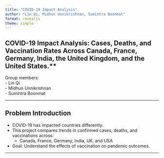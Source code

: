 ```yaml
---
title: "COVID-19 Impact Analysis"
author: "Lin Qi, Midhun Unnikrishnan, Sumintra Boonmat"
format: revealjs
theme: simple
---
```


## COVID-19 Impact Analysis: Cases, Deaths, and Vaccination Rates Across Canada, France, Germany, India, the United Kingdom, and the United States.**  

Group members:  
- Lin Qi  
- Midhun Unnikrishnan  
- Sumintra Boonmat

---

## Problem Introduction

- COVID-19 has impacted countries differently.
- This project compares trends in confirmed cases, deaths, and vaccinations across:
  - Canada, France, Germany, India, UK, and USA
- Goal: Understand the effects of vaccination on pandemic outcomes.

---